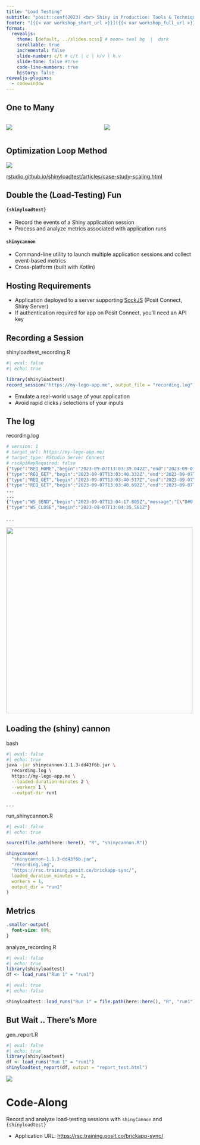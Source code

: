 ```yaml
---
title: "Load Testing"
subtitle: "posit::conf(2023) <br> Shiny in Production: Tools & Techniques"
footer: "[{{< var workshop_short_url >}}]({{< var workshop_full_url >}})"
format: 
  revealjs:
    theme: [default, ../slides.scss] # moon= teal bg  |  dark
    scrollable: true
    incremental: false
    slide-number: c/t # c/t | c | h/v | h.v
    slide-tone: false #true
    code-line-numbers: true
    history: false
revealjs-plugins:
  - codewindow
---
```


## One to Many

:::: {.columns}

::: {.column width="50%"}
![](assets/img/lego_single_user_computer.png)
:::

::: {.column width="50%"}
![](assets/img/lego_crowd.jpg)
:::

::::

## Optimization Loop Method

![](assets/img/loop.svg)

::: footer
[rstudio.github.io/shinyloadtest/articles/case-study-scaling.html](https://rstudio.github.io/shinyloadtest/articles/case-study-scaling.html)
:::

## Double the (Load-Testing) Fun

#### `{shinyloadtest}`

* Record the events of a Shiny application session
* Process and analyze metrics associated with application runs

#### `shinycannon`

* Command-line utility to launch multiple application sessions and collect event-based metrics
* Cross-platform (built with Kotlin)

## Hosting Requirements

* Application deployed to a server supporting [SockJS](https://github.com/sockjs/sockjs-client) (Posit Connect, Shiny Server)
* If authentication required for app on Posit Connect, you'll need an API key

## Recording a Session

::: {.codewindow .r}
shinyloadtest_recording.R
```r
#| eval: false
#| echo: true

library(shinyloadtest)
record_session("https://my-lego-app.me", output_file = "recording.log")
```
:::

* Emulate a real-world usage of your application
* Avoid rapid clicks / selections of your inputs

## The log

::: {.codewindow}
recording.log
```.bash
# version: 1
# target_url: https://my-lego-app.me/
# target_type: RStudio Server Connect
# rscApiKeyRequired: false
{"type":"REQ_HOME","begin":"2023-09-07T13:03:39.042Z","end":"2023-09-07T13:03:40.138Z","status":200,"url":"/"}
{"type":"REQ_GET","begin":"2023-09-07T13:03:40.332Z","end":"2023-09-07T13:03:40.502Z","status":200,"url":"/_w_${WORKER}/shiny-sass-1.7.5/shiny-sass.css"}
{"type":"REQ_GET","begin":"2023-09-07T13:03:40.517Z","end":"2023-09-07T13:03:40.678Z","status":200,"url":"/_w_${WORKER}/bslib-grid-styles-0.5.1/grid.css"}
{"type":"REQ_GET","begin":"2023-09-07T13:03:40.692Z","end":"2023-09-07T13:03:40.886Z","status":200,"url":"/_w_${WORKER}/bootstrap-5.2.2/bootstrap.min.css"}
...
...
{"type":"WS_SEND","begin":"2023-09-07T13:04:17.805Z","message":"[\"D#0|m|{\\\"method\\\":\\\"update\\\",\\\"data\\\":{\\\"n_parts_display\\\":\\\"20\\\"}}\"]"}
{"type":"WS_CLOSE","begin":"2023-09-07T13:04:35.561Z"}
```
:::

. . .

![](assets/img/confused_minifig.jpg){.absolute top=50 right=250 width="500px" height="500px"}

## Loading the (shiny) cannon

::: {.codewindow}
bash
```bash
#| eval: false
#| echo: true
java -jar shinycannon-1.1.3-dd43f6b.jar \
  recording.log \
  https://my-lego-app.me \
  --loaded-duration-minutes 2 \
  --workers 1 \
  --output-dir run1
```
:::

. . .

::: {.codewindow .r}
run_shinycannon.R
```r
#| eval: false
#| echo: true

source(file.path(here::here(), "R", "shinycannon.R"))

shinycannon(
  "shinycannon-1.1.3-dd43f6b.jar",
  "recording.log",
  "https://rsc.training.posit.co/brickapp-sync/",
  loaded_duration_minutes = 2,
  workers = 1,
  output_dir = "run1"
)
```
:::

## Metrics

```css
.smaller-output{
  font-size: 80%;
}
```

::: {.codewindow .r}
analyze_recording.R
```r
#| eval: false
#| echo: true
library(shinyloadtest)
df <- load_runs("Run 1" = "run1")
```
:::


::: {.smaller-output}
```r
#| eval: true
#| echo: false

shinyloadtest::load_runs("Run 1" = file.path(here::here(), "R", "run1"))

```
:::

## But Wait .. There's More

::: {.codewindow .r}
gen_report.R
```r
#| eval: false
#| echo: true
library(shinyloadtest)
df <- load_runs("Run 1" = "run1")
shinyloadtest_report(df, output = "report_test.html")
```
:::

![](assets/img/report_screenshot.png)

# Code-Along {background-color="#17395c"}

Record and analyze load-testing sessions with `shinyCannon` and `{shinyloadtest}`

* Application URL: <https://rsc.training.posit.co/brickapp-sync/>
